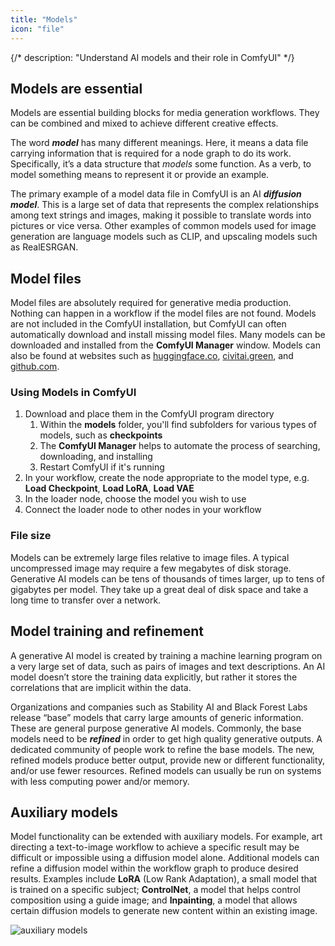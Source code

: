 ```yaml
---
title: "Models"
icon: "file"
---
```



{/*
description: "Understand AI models and their role in ComfyUI"
*/}

## Models are essential

Models are essential building blocks for media generation workflows. They can be combined and mixed to achieve different creative effects.

The word **_model_** has many different meanings. Here, it means a data file carrying information that is required for a node graph to do its work. Specifically, it’s a data structure that _models_ some function. As a verb, to model something means to represent it or provide an example.

The primary example of a model data file in ComfyUI is an AI **_diffusion model_**. This is a large set of data that represents the complex relationships among text strings and images, making it possible to translate words into pictures or vice versa. Other examples of common models used for image generation are language models such as CLIP, and upscaling models such as RealESRGAN.

## Model files

Model files are absolutely required for generative media production. Nothing can happen in a workflow if the model files are not found. Models are not included in the ComfyUI installation, but ComfyUI can often automatically download and install missing model files. Many models can be downloaded and installed from the **ComfyUI Manager** window. Models can also be found at websites such as [huggingface.co](https://huggingface.co), [civitai.green](https://civitai.green), and [github.com](https://github.com).

### Using Models in ComfyUI

1. Download and place them in the ComfyUI program directory
    1. Within the **models** folder, you'll find subfolders for various types of models, such as **checkpoints**
    2. The **ComfyUI Manager** helps to automate the process of searching, downloading, and installing
    3. Restart ComfyUI if it's running
2. In your workflow, create the node appropriate to the model type, e.g. **Load Checkpoint**, **Load LoRA**, **Load VAE**
3. In the loader node, choose the model you wish to use
4. Connect the loader node to other nodes in your workflow

<ExternalModels />

### File size

Models can be extremely large files relative to image files. A typical uncompressed image may require a few megabytes of disk storage. Generative AI models can be tens of thousands of times larger, up to tens of gigabytes per model. They take up a great deal of disk space and take a long time to transfer over a network.

## Model training and refinement

A generative AI model is created by training a machine learning program on a very large set of data, such as pairs of images and text descriptions. An AI model doesn’t store the training data explicitly, but rather it stores the correlations that are implicit within the data.

Organizations and companies such as Stability AI and Black Forest Labs release “base” models that carry large amounts of generic information. These are general purpose generative AI models. Commonly, the base models need to be **_refined_** in order to get high quality generative outputs. A dedicated community of people work to refine the base models. The new, refined models produce better output, provide new or different functionality, and/or use fewer resources. Refined models can usually be run on systems with less computing power and/or memory.

## Auxiliary models

Model functionality can be extended with auxiliary models. For example, art directing a text-to-image workflow to achieve a specific result may be difficult or impossible using a diffusion model alone. Additional models can refine a diffusion model within the workflow graph to produce desired results. Examples include **LoRA** (Low Rank Adaptation), a small model that is trained on a specific subject; **ControlNet**, a model that helps control composition using a guide image; and **Inpainting**, a model that allows certain diffusion models to generate new content within an existing image.

![auxiliary models](/images/concepts/core-concepts_auxiliary-model.png)
